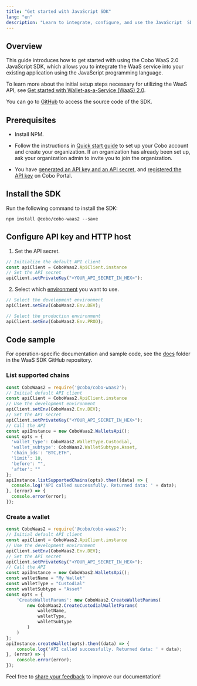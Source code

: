 ```yaml
---
title: "Get started with JavaScript SDK"
lang: "en"
description: "Learn to integrate, configure, and use the JavaScript  SDK with code samples for seamless app development."
---
```


## Overview

This guide introduces how to get started with using the Cobo WaaS 2.0 JavaScript SDK, which allows you to integrate the WaaS service into your existing application using the JavaScript programming language.

To learn more about the initial setup steps necessary for utilizing the WaaS API, see [Get started with Wallet-as-a-Service (WaaS) 2.0](/v2/guides/get-started/get-started-with-waas).

You can go to [GitHub](https://github.com/CoboGlobal/cobo-waas2-js-sdk/) to access the source code of the SDK.

## Prerequisites

- Install NPM.

- Follow the instructions in [Quick start guide](https://manuals.cobo.com/en/portal/quick-start-guide) to set up your Cobo account and create your organization. If an organization has already been set up, ask your organization admin to invite you to join the organization.
- You have [generated an API key and an API secret](/v2/guides/overview/cobo-auth#generate-an-api-key-and-an-api-secret), and [registered the API key](https://manuals.cobo.com/en/portal/developer-console/create-api-key) on Cobo Portal.

## Install the SDK

Run the following command to install the SDK:

```
npm install @cobo/cobo-waas2 --save
```

## Configure API key and HTTP host

1. Set the API secret.

```javascript
// Initialize the default API client
const apiClient = CoboWaas2.ApiClient.instance
// Set the API secret
apiClient.setPrivateKey("<YOUR_API_SECRET_IN_HEX>");
```

2. Select which [environment](/v2/guides/overview/environments) you want to use.

```javascript
// Select the development environment
apiClient.setEnv(CoboWaas2.Env.DEV);

// Select the production environment
apiClient.setEnv(CoboWaas2.Env.PROD);
```

## Code sample

For operation-specific documentation and sample code, see the [docs](https://github.com/CoboGlobal/cobo-waas2-js-sdk/tree/master/docs) folder in the WaaS SDK GitHub repository.

### List supported chains

```javascript
const CoboWaas2 = require('@cobo/cobo-waas2');
// Initial default API client
const apiClient = CoboWaas2.ApiClient.instance
// Use the development environment
apiClient.setEnv(CoboWaas2.Env.DEV);
// Set the API secret
apiClient.setPrivateKey("<YOUR_API_SECRET_IN_HEX>");
// Call the API
const apiInstance = new CoboWaas2.WalletsApi();
const opts = {
  'wallet_type': CoboWaas2.WalletType.Custodial,
  'wallet_subtype': CoboWaas2.WalletSubtype.Asset,
  'chain_ids': "BTC,ETH",
  'limit': 10,
  'before': "",
  'after': ""
};
apiInstance.listSupportedChains(opts).then((data) => {
  console.log('API called successfully. Returned data: ' + data);
}, (error) => {
  console.error(error);
});
```

### Create a wallet

```javascript
const CoboWaas2 = require('@cobo/cobo-waas2');
// Initial default API client 
const apiClient = CoboWaas2.ApiClient.instance
// Use the development environment
apiClient.setEnv(CoboWaas2.Env.DEV);
// Set the API secret
apiClient.setPrivateKey("<YOUR_API_SECRET_IN_HEX>");
// Call the API
const apiInstance = new CoboWaas2.WalletsApi();
const walletName = "My Wallet"
const walletType = "Custodial"
const walletSubtype = "Asset"
const opts = {
    'CreateWalletParams': new CoboWaas2.CreateWalletParams(
        new CoboWaas2.CreateCustodialWalletParams(
            walletName,
            walletType,
            walletSubtype
        )
    )
};
apiInstance.createWallet(opts).then((data) => {
    console.log('API called successfully. Returned data: ' + data);
}, (error) => {
    console.error(error);
});
```


<Tip>Feel free to [share your feedback](https://forms.zohopublic.com/cobo/form/DocumentFeedbackForm/formperma/QvLOhxJv1_JMsJ-1dleZ8Itb_7rzN-LtgvsDdxosoVI) to improve our documentation!</Tip>